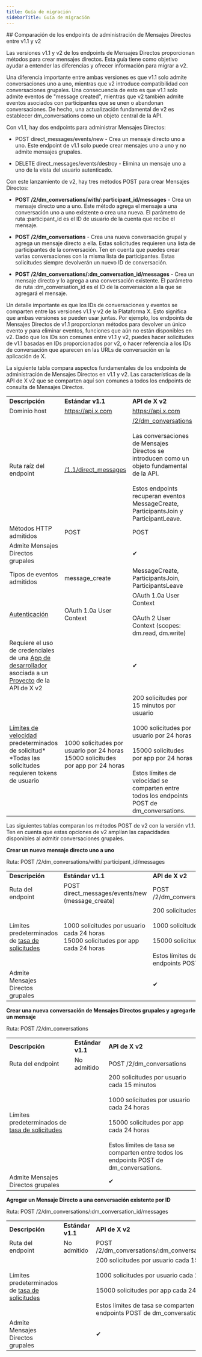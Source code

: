 ```yaml
---
title: Guía de migración
sidebarTitle: Guía de migración
---
```



<div id="comparing-v11-and-v2-manage-direct-message-endpoints">
  ## Comparación de los endpoints de administración de Mensajes Directos entre v1.1 y v2
</div>

Las versiones v1.1 y v2 de los endpoints de Mensajes Directos proporcionan métodos para crear mensajes directos. Esta guía tiene como objetivo ayudar a entender las diferencias y ofrecer información para migrar a v2. 

Una diferencia importante entre ambas versiones es que v1.1 solo admite conversaciones uno a uno, mientras que v2 introduce compatibilidad con conversaciones grupales. Una consecuencia de esto es que v1.1 solo admite eventos de "message created", mientras que v2 también admite eventos asociados con participantes que se unen o abandonan conversaciones. De hecho, una actualización fundamental de v2 es establecer dm\_conversations como un objeto central de la API.   

Con v1.1, hay dos endpoints para administrar Mensajes Directos:

- POST direct\_messages/events/new - Crea un mensaje directo uno a uno. Este endpoint de v1.1 solo puede crear mensajes uno a uno y no admite mensajes grupales.  

- DELETE direct\_messages/events/destroy - Elimina un mensaje uno a uno de la vista del usuario autenticado. 

Con este lanzamiento de v2, hay tres métodos POST para crear Mensajes Directos: 

- **POST /2/dm\_conversations/with/:participant\_id/messages** - Crea un mensaje directo uno a uno. Este método agrega el mensaje a una conversación uno a uno existente o crea una nueva. El parámetro de ruta :participant\_id es el ID de usuario de la cuenta que recibe el mensaje. 

- **POST /2/dm\_conversations** - Crea una nueva conversación grupal y agrega un mensaje directo a ella. Estas solicitudes requieren una lista de participantes de la conversación. Ten en cuenta que puedes crear varias conversaciones con la misma lista de participantes. Estas solicitudes siempre devolverán un nuevo ID de conversación. 

- **POST /2/dm\_conversations/:dm\_conversation\_id/messages** - Crea un mensaje directo y lo agrega a una conversación existente. El parámetro de ruta :dm\_conversation\_id es el ID de la conversación a la que se agregará el mensaje. 

Un detalle importante es que los IDs de conversaciones y eventos se comparten entre las versiones v1.1 y v2 de la Plataforma X. Esto significa que ambas versiones se pueden usar juntas. Por ejemplo, los endpoints de Mensajes Directos de v1.1 proporcionan métodos para devolver un único evento y para eliminar eventos, funciones que aún no están disponibles en v2. Dado que los IDs son comunes entre v1.1 y v2, puedes hacer solicitudes de v1.1 basadas en IDs proporcionados por v2, o hacer referencia a los IDs de conversación que aparecen en las URLs de conversación en la aplicación de X.

La siguiente tabla compara aspectos fundamentales de los endpoints de administración de Mensajes Directos en v1.1 y v2. Las características de la API de X v2 que se comparten aquí son comunes a todos los endpoints de consulta de Mensajes Directos.

|     |     |     |
| :--- | :--- | :--- |
| **Descripción** | **Estándar v1.1** | **API de X v2** |
| Dominio host | https://api.x.com | https://api.x.com |
| Ruta raíz del endpoint | [/1.1/direct\_messages](https://api.x.com/1.1/direct_messages) | [/2/dm\_conversations](https://api.x.com/2/users/:id/dm_conversations)<br /><br />Las conversaciones de Mensajes Directos se introducen como un objeto fundamental de la API.   <br /><br />Estos endpoints recuperan eventos MessageCreate, ParticipantsJoin y ParticipantLeave. |
| Métodos HTTP admitidos | POST | POST |
| Admite Mensajes Directos grupales |     | ✔   |
| Tipos de eventos admitidos | message\_create | MessageCreate, ParticipantsJoin, ParticipantsLeave |
| [Autenticación](/es/resources/fundamentals/authentication) | OAuth 1.0a User Context | OAuth 1.0a User Context<br /><br />OAuth 2 User Context (scopes: dm.read, dm.write) |
| Requiere el uso de credenciales de una [App de desarrollador](/es/resources/fundamentals/authentication) asociada a un [Proyecto](/es/resources/fundamentals/projects) de la API de X v2 |     | ✔   |
| [Límites de velocidad](/es/x-api/fundamentals/rate-limits) predeterminados de solicitud\*  <br />\*Todas las solicitudes requieren tokens de usuario | 1000 solicitudes por usuario por 24 horas  <br />15000 solicitudes por app por 24 horas | 200 solicitudes por 15 minutos por usuario<br /><br />1000 solicitudes por usuario por 24 horas<br /><br />15000 solicitudes por app por 24 horas<br /><br />Estos límites de velocidad se comparten entre todos los endpoints POST de dm\_conversations. |

Las siguientes tablas comparan los métodos POST de v2 con la versión v1.1. Ten en cuenta que estas opciones de v2 amplían las capacidades disponibles al admitir conversaciones grupales. 

**Crear un nuevo mensaje directo uno a uno**

Ruta: POST /2/dm\_conversations/with/:participant\_id/messages

|     |     |     |
| :--- | :--- | :--- |
| **Descripción** | **Estándar v1.1** | **API de X v2** |
| Ruta del endpoint | POST direct\_messages/events/new (message\_create) | POST /2/dm\_conversations/with/:participant\_id/messages |
| Límites predeterminados de [tasa de solicitudes](/es/x-api/fundamentals/rate-limits) | 1000 solicitudes por usuario cada 24 horas  <br />15000 solicitudes por app cada 24 horas | 200 solicitudes por usuario cada 15 minutos<br /><br />1000 solicitudes por usuario cada 24 horas<br /><br />15000 solicitudes por app cada 24 horas<br /><br />Estos límites de tasa se comparten entre todos los endpoints POST de dm\_conversations. |
| Admite Mensajes Directos grupales |     | ✔   |

**Crear una nueva conversación de Mensajes Directos grupales y agregarle un mensaje**

Ruta: POST /2/dm\_conversations

|     |     |     |
| :--- | :--- | :--- |
| **Descripción** | **Estándar v1.1** | **API de X v2** |
| Ruta del endpoint | No admitido | POST /2/dm\_conversations |
| Límites predeterminados de [tasa de solicitudes](/es/x-api/fundamentals/rate-limits) |     | 200 solicitudes por usuario cada 15 minutos<br /><br />1000 solicitudes por usuario cada 24 horas<br /><br />15000 solicitudes por app cada 24 horas<br /><br />Estos límites de tasa se comparten entre todos los endpoints POST de dm\_conversations. |
| Admite Mensajes Directos grupales |     | ✔   |

**Agregar un Mensaje Directo a una conversación existente por ID**

Ruta: POST /2/dm\_conversations/:dm\_conversation\_id/messages

|     |     |     |
| :--- | :--- | :--- |
| **Descripción** | **Estándar v1.1** | **API de X v2** |
| Ruta del endpoint | No admitido | POST /2/dm\_conversations/:dm\_conversation\_id/messages |
| Límites predeterminados de [tasa de solicitudes](/es/x-api/fundamentals/rate-limits) |     | 200 solicitudes por usuario cada 15 minutos<br /><br />1000 solicitudes por usuario cada 24 horas<br /><br />15000 solicitudes por app cada 24 horas<br /><br />Estos límites de tasa se comparten entre todos los endpoints POST de dm\_conversations. |
| Admite Mensajes Directos grupales |     | ✔   |